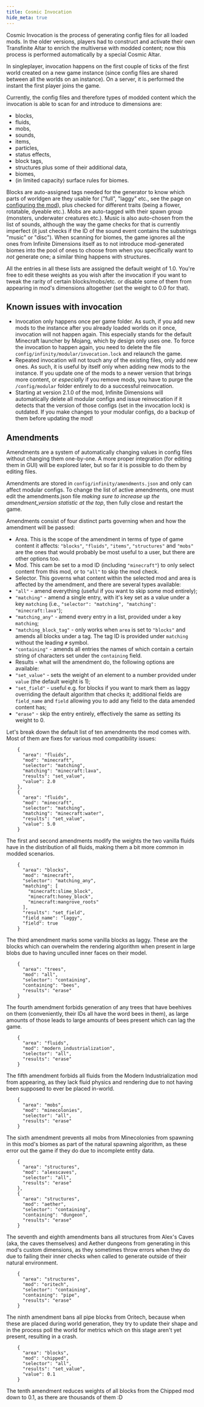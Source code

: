 ```yaml
---
title: Cosmic Invocation
hide_meta: true
---
```


Cosmic Invocation is the process of generating config files for all loaded mods. In the older versions,
players had to construct and activate their own Transfinite Altar to enrich the multiverse with modded content;
now this process is performed automatically by a special Cosmic Altar.

In singleplayer, invocation happens on the first couple of ticks of the first world created on a new game instance
(since config files are shared between all the worlds on an instance). On a server, it is performed the instant the first player
joins the game.

Currently, the config files and therefore types of modded content which the invocation is able to scan for and introduce to dimensions are:
* blocks,
* fluids,
* mobs,
* sounds,
* items,
* particles,
* status effects,
* block tags,
* structures plus some of their additional data,
* biomes,
* (in limited capacity) surface rules for biomes.

Blocks are auto-assigned tags needed for the generator to know which parts of worldgen are they usable for ("full", "laggy" etc.,
see the page on [configuring the mod](Configuring-the-mod)), plus checked for different traits (being a flower, rotatable, dyeable etc.).
Mobs are auto-tagged with their spawn group (monsters, underwater creatures etc.). Music is also auto-chosen from the list of sounds,
although the way the game checks for that is currently imperfect (it just checks if the ID of the sound event contains the
substrings "music" or "disc"). When scanning for biomes, the game ignores all the ones from Infinite Dimensions itself as to not
introduce mod-generated biomes into the pool of ones to choose from when you specifically want to _not_ generate one; a similar thing happens
with structures.

All the entries in all these lists are assigned the default weight of 1.0. You're free to edit these weights as you wish after
the invocation if you want to tweak the rarity of certain blocks/mobs/etc. or disable some of them from appearing in mod's dimensions
altogether (set the weight to 0.0 for that).

## Known issues with invocation
* Invocation only happens once per game folder. As such, if you add new mods to the instance after you already loaded worlds on it once,
invocation will not happen again. This especially stands for the default Minecraft launcher by Mojang, which by design only uses one.
To force the invocation to happen again, you need to delete the file `config/infinity/modular/invocation.lock` and relaunch the game.
* Repeated invocation will not touch any of the existing files, only add new ones. As such, it is useful by itself only when
adding new mods to the instance. If you update one of the mods to a newer version that brings more content, or *especially* if you remove mods,
you have to purge the `/config/modular` folder entirely to do a successful reinvocation.
* Starting at version 2.1.0 of the mod, Infinite Dimensions will automatically delete all modular configs and issue reinvocation
if it detects that the version of those configs (set in the invocation lock) is outdated. If you make changes to your modular configs,
do a backup of them before updating the mod!

## Amendments
Amendments are a system of automatically changing values in config files without changing them one-by-one. A more proper integration (for editing them
in GUI) will be explored later, but so far it is possible to do them by editing files.

Amendments are stored in `config/infinity/amendments.json` and only can affect modular configs. To change the list of active amendments,
one must edit the amendments.json file _making sure to increase up the amendment_version statistic at the top_, then fully close and restart the game.

Amendments consist of four distinct parts governing when and how the amendment will be passed:
* Area. This is the scope of the amendment in terms of type of game content it affects: `"blocks"`, `"fluids"`, `"items"`, `"structures"` and `"mobs"`
are the ones that would probably be most useful to a user, but there are other options too.
* Mod. This cam be set to a mod ID (including `"minecraft"`) to only select content from this mod, or to `"all"` to skip the mod check.
* Selector. This governs what content within the selected mod and area is affected by the amendment, and there are several types available:
 * `"all"` - amend everything (useful if you want to skip some mod entirely);
 * `"matching"` - amend a single entry, with it's key set as a value under a key `matching` (i.e., `"selector": "matching", "matching": "minecraft:lava"`);
 * `"matching_any"` - amend every entry in a list, provided under a key `matching`;
 * `"matching_block_tag"` - only works when `area` is set to `"blocks"` and amends all blocks under a tag. The tag ID is provided under `matching` without
 the leading `#` symbol.
 * `"containing"` - amends all entries the names of which contain a certain string of characters set under the `containing` field.
* Results - what will the amendment do, the following options are available:
 * `"set_value"` - sets the weight of an element to a number provided under `value` (the default weight is 1);
 * `"set_field"` - useful e.g. for blocks if you want to mark them as laggy overriding the default algorithm that checks it;
 additional fields are `field_name` and `field` allowing you to add any field to the data amended content has;
 * `"erase"` - skip the entry entirely, effectively the same as setting its weight to 0.

Let's break down the default list of ten amendments the mod comes with. Most of them are fixes for various mod compatibility issues:
```
    {
      "area": "fluids",
      "mod": "minecraft",
      "selector": "matching",
      "matching": "minecraft:lava",
      "results": "set_value",
      "value": 2.0
    },
    {
      "area": "fluids",
      "mod": "minecraft",
      "selector": "matching",
      "matching": "minecraft:water",
      "results": "set_value",
      "value": 5.0
    }
```
The first and second amendments modify the weights the two vanilla fluids have in the distribution of all fluids, making them
a bit more common in modded scenarios.

```
    {
      "area": "blocks",
      "mod": "minecraft",
      "selector": "matching_any",
      "matching": [
        "minecraft:slime_block",
        "minecraft:honey_block",
        "minecraft:mangrove_roots"
      ],
      "results": "set_field",
      "field_name": "laggy",
      "field": true
    }
```
The third amendment marks some vanilla blocks as laggy. These are the blocks which can overwhelm the rendering algorithm when present in large blobs
due to having unculled inner faces on their model.

```
    {
      "area": "trees",
      "mod": "all",
      "selector": "containing",
      "containing": "bees",
      "results": "erase"
    }
```
The fourth amendment forbids generation of any trees that have beehives on them (conveniently, their IDs all have the word bees in them),
as large amounts of those leads to large amounts of bees present which can lag the game.

```
    {
      "area": "fluids",
      "mod": "modern_industrialization",
      "selector": "all",
      "results": "erase"
    }
```
The fifth amendment forbids all fluids from the Modern Industrialization mod from appearing, as they lack fluid physics and rendering due to not having
been supposed to ever be placed in-world.

```
    {
      "area": "mobs",
      "mod": "minecolonies",
      "selector": "all",
      "results": "erase"
    }
```
The sixth amendment prevents all mobs from Minecolonies from spawning in this mod's biomes as part of the natural spawning algorithm,
as these error out the game if they do due to incomplete entity data.

```
    {
      "area": "structures",
      "mod": "alexscaves",
      "selector": "all",
      "results": "erase"
    },
    {
      "area": "structures",
      "mod": "aether",
      "selector": "containing",
      "containing": "dungeon",
      "results": "erase"
    }
```
The seventh and eighth amendments bans all structures from Alex's Caves (aka, the caves themselves) and Aether dungeons from generating in this mod's
custom dimensions, as they sometimes throw errors when they do due to failing their inner checks when called to generate outside of their natural
environment.

```
    {
      "area": "structures",
      "mod": "oritech",
      "selector": "containing",
      "containing": "pipe",
      "results": "erase"
    }
```
The ninth amendment bans all pipe blocks from Oritech, because when these are placed during world generation, they try to update their shape
and in the process poll the world for metrics which on this stage aren't yet present, resulting in a crash.

```
    {
      "area": "blocks",
      "mod": "chipped",
      "selector": "all",
      "results": "set_value",
      "value": 0.1
    }
```
The tenth amendment reduces weights of all blocks from the Chipped mod down to 0.1, as there are thousands of them :D